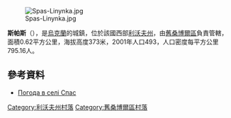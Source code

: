 {{coord|49|23|37|N|22|58|4|E|scale:100000|display=title}}

[[Image:Spas-Linynka.jpg|right]]

'''斯帕斯'''（{{lang-uk|Спас}}），是[[烏克蘭|烏克蘭]]的城鎮，位於該國西部[[利沃夫州|利沃夫州]]，由[[舊桑博爾區|舊桑博爾區]]負責管轄，面積0.62平方公里，海拔高度373米，2001年人口493，人口密度每平方公里795.16人。

==參考資料==
* [http://weather.in.ua/ua/l'vovskaja/24698 Погода в селі Спас] {{Wayback|url=http://weather.in.ua/ua/l%27vovskaja/24698 |date=20160305191740 }}

[[Category:利沃夫州村落|Category:利沃夫州村落]]
[[Category:舊桑博爾區村落|Category:舊桑博爾區村落]]


{{Lviv-geo-stub}}